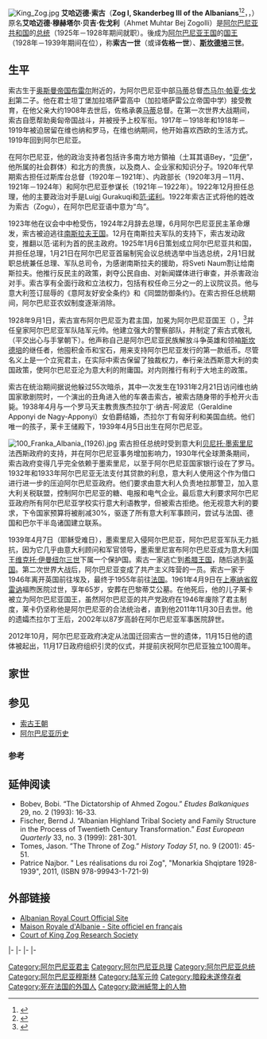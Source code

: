 {{Infobox royalty
| name = 索古一世
| title = 阿尔巴尼亚国王
| image = Ahmet-Zogu-1895---1961.jpg
| image_size = 250px
| succession = 第11任[[阿尔巴尼亚总理|阿尔巴尼亚总理]]
| reign = 1922年12月26日－1924年2月25日
| reign-type = 任期
| predecessor =[[查菲尔·伊皮|查菲尔·伊皮]]
| successor = [[舍费奎特·维拉茨|舍费奎特·维拉茨]]
| succession1 = [[阿尔巴尼亚共和国_(1925－1928)|阿尔巴尼亚共和国 (1925－1928)]][[阿尔巴尼亚总统|总统]]和[[阿尔巴尼亚总理|阿尔巴尼亚总理]]
| reign1 = 1925年2月1日（总统）－<br/>1925年1月6日（总理）－<br/>1928年9月1日
| reign-type1 = 任期
| predecessor1 = 新职位<br/>[[伊利亚斯·贝吉·弗里奥尼|伊利亚斯·贝吉·弗里奥尼]]
| successor1 = 君主制建立<br/>[[科乔·科塔|科乔·科塔]]
| succession2 = [[阿尔巴尼亚共和国|阿尔巴尼亚共和国]][[阿尔巴尼亚总统|总统]]
| reign2 = 1925年2月1日－1928年9月1日
| reign-type2 = 任期
| predecessor2 = 新职位
| successor2 = 君主制建立
| succession3 = [[阿尔巴尼亚国王|阿尔巴尼亚国王]]
| reign3 = 1928年9月1日－1939年4月7日
| predecessor3 = 君主制建立
| successor3 = [[维托里奥·埃马努埃莱三世|维克托·伊曼纽尔三世]]
| succession2 = 皇家阿尔巴尼亚[[陆军元帅|陆军元帅]]
| reign2 = 1925年2月1日－1939年9月1日
| spouse = [[潔拉爾蒂_(阿爾巴尼亞王后)|潔拉爾蒂·阿波尼·德·納加-波尼]]
| issue = [[莱卡_(1939年)|莱卡王储]]
| full name = 艾哈迈德·穆赫塔尔·佐戈利<br/>（Ahmet Muhtar Zogolli）
| house = [[索古王朝|索古王朝]]
| father = [[杰马尔·帕夏·佐戈利|杰马尔·帕夏·佐戈利]]
| mother = [[莎迪耶·托普坦尼|莎迪耶·托普坦尼]]
| birth_date  ={{Birth date|1895|10|8}}
| birth_place = {{flag|Ottoman Empire}}[[布雷利|布雷利]]{{le|布尔加耶特城堡|Burgajet Castle}}
| death_date  ={{Death date and age|1961|4|9|1895|10|8}}
| death_place = {{FRA}}[[巴黎|巴黎]][[叙雷讷|叙雷讷]]
| place of burial = {{ALB}}[[地拉那|地拉那]]皇家陵墓
| religion = [[伊斯兰教|伊斯兰教]]
| signature = Zogu (nënshkrim).svg
|}}
[[File:King_Zog.jpg|thumb]]
{{double image|right|Zog frang ar coin back.jpg|100|Zog frang ar coin front.jpg|100|索古1元硬币反面和正面}}
'''艾哈迈德·索古'''（'''Zog I, Skanderbeg III of the Albanians'''<ref>{{cite book|title=Albania in the Twentieth Century: a history|first=Owen|last=Pearson|page=568|year=2006|isbn=1-84511-013-7|publisher=[[I.B._Tauris|I.B. Tauris]]}}</ref><ref name="4dw.net">{{Cite web |url=http://www.4dw.net/royalark/Albania/zogu2.htm |title=Royal Ark |accessdate=2012-12-21 |archive-date=2008-06-24 |archive-url=https://web.archive.org/web/20080624053212/http://www.4dw.net/royalark/Albania/zogu2.htm |dead-url=yes }}</ref>，{{lang-sq|Nalt Madhnija e Tij Zogu I, Mbreti i Shqiptarëvet}}，{{bd|1895年|10月8日|1961年|4月9日|catIdx=}}）原名'''艾哈迈德·穆赫塔尔·贝吉·佐戈利'''（Ahmet Muhtar Bej Zogolli）是[[阿尔巴尼亚共和国_(1925－1928)|阿尔巴尼亚共和国]]的[[阿尔巴尼亚总统|总统]]（1925年－1928年期间就职）。後成为[[阿尔巴尼亚王国|阿尔巴尼亚王国]]的[[国王|国王]]（1928年－1939年期间在位），称'''索古一世'''（或译'''佐格一世'''）、'''[[斯坎德培|斯坎德培]]三世'''。

== 生平 ==
索古生于[[奥斯曼帝国|奥斯曼帝国]][[布雷尔|布雷尔]]附近的{{le|布尔加耶特城堡|Burgajet Castle}}，为阿尔巴尼亚中部[[馬蒂區|马蒂]]总督[[杰马尔·帕夏·佐戈利|杰马尔·帕夏·佐戈利]]第二子。他在君士坦丁堡加拉塔萨雷高中（加拉塔萨雷公立帝国中学）接受教育，在他父亲大约1908年去世后，佐格承袭[[馬蒂區|马蒂]]总督。在第一次世界大战期间，索古自愿帮助奥匈帝国战斗，并被授予上校军衔。1917年－1918年和1918年－1919年被迫居留在维也纳和罗马，在维也纳期间，他开始喜欢西欧的生活方式。1919年回到阿尔巴尼亚。

在阿尔巴尼亚，他的政治支持者包括许多南方地方領袖（土耳其语Bey，“[[贝伊|贝伊]]”，他所属的社会群体）和北方的贵族，以及商人、企业家和知识分子。1920年代早期索古担任过斯库台总督（1920年－1921年）、内政部长（1920年3月－11月、1921年－1924年）和阿尔巴尼亚参谋长（1921年－1922年）。1922年12月担任总理，他的主要政治对手是Luigj Gurakuqi和[[范·诺利|范·诺利]]。1922年索古正式将他的姓改为索古（Zogu），在阿尔巴尼亚语中意为“鸟”。

1923年他在议会中中枪受伤，1924年2月辞去总理，6月阿尔巴尼亚民主革命爆发，索古被迫逃往[[南斯拉夫王国|南斯拉夫王国]]。12月在南斯拉夫军队的支持下，索古发动政变，推翻以范·诺利为首的民主政府。1925年1月6日策划成立阿尔巴尼亚共和国，并担任总理，1月21日在阿尔巴尼亚首届制宪会议总统选举中当选总统，2月1日就职总统兼任总理、军队总司令，为感谢南斯拉夫的援助，将Sveti Naum割让给南斯拉夫。他推行反民主的政策，剥夺公民自由、对新闻媒体进行审查，并杀害政治对手。索古享有全面行政和立法权力，包括有权任命三分之一的上议院议员。他与意大利签订屈辱的《意阿友好安全条约》和《同盟防御条约》。在索古担任总统期间，阿尔巴尼亚农奴制度逐渐消除。

1928年9月1日，索古宣布阿尔巴尼亚为君主国，加冕为阿尔巴尼亚国王（{{lang-sq|Mbret i Shqiptarëve}}），<ref>{{cite book|author=Ian Kershew著、林華譯 |title=地獄之行:1914-1949|publisher=中信出版集團 |isbn=978-7-5086-8300-3 |pages=202 |date=2018年12月}}</ref>并任皇家阿尔巴尼亚军队陆军元帅。他建立强大的警察部队，并制定了索古式敬礼（平交出心与手掌朝下）。他声称自己是阿尔巴尼亚民族解放斗争英雄和领袖[[斯坎德培|斯坎德培]]的继任者，他囤积金币和宝石，用来支持阿尔巴尼亚发行的第一款纸币。尽管名义上是一个立宪君主，在实际中索古保留了独裁权力，奉行亲法西斯意大利的卖国政策，使阿尔巴尼亚沦为意大利的附庸国。对内则推行有利于大地主的政策。

索古在统治期间据说他躲过55次暗杀，其中一次发生在1931年2月21日访问维也纳国家歌剧院时，一个演出的丑角进入他的车袭击索古，被索古随身带的手枪开火击毙。1938年4月与一个罗马天主教贵族杰拉尔丁·纳吉-阿波尼（Geraldine Apponyi de Nagy-Apponyi）女伯爵结婚，杰拉尔丁有匈牙利和美国血统。他们唯一的孩子，莱卡王储殿下，1939年4月5日出生在阿尔巴尼亚。

[[File:100_Franka_Albania_(1926).jpg|thumb]]
索古担任总统时受到意大利[[贝尼托·墨索里尼|贝尼托·墨索里尼]]法西斯政府的支持，并在阿尔巴尼亚事务增加影响力，1930年代全球萧条期间，索古政府变得几乎完全依赖于墨索里尼，以至于阿尔巴尼亚国家银行设在了罗马。1932年和1933年阿尔巴尼亚无法支付其贷款的利息，意大利人使用这个作为借口进行进一步的压迫阿尔巴尼亚政府。他们要求由意大利人负责地拉那警卫，加入意大利关税联盟，控制阿尔巴尼亚的糖、电报和电气企业。最后意大利要求阿尔巴尼亚政府所有阿尔巴尼亚学校实行意大利语教学，但被索古拒绝。他无视意大利的要求，下令国家预算将被削减30%，驱逐了所有意大利军事顾问，尝试与法国、德国和巴尔干半岛诸国建立联系。

1939年4月7日（耶稣受难日），墨索里尼入侵阿尔巴尼亚，阿尔巴尼亚军队无力抵抗，因为它几乎由意大利顾问和军官领导，墨索里尼宣布阿尔巴尼亚成为意大利国王[[维托里奥·埃马努埃莱三世|维克托·伊曼纽尔三世]]下属一个保护国。索古一家逃亡到[[希腊王国|希腊王国]]，随后逃到[[英国|英国]]。第二次世界大战后，阿尔巴尼亚变成了共产主义阵营的一员。索古一家于1946年离开英国前往埃及，最终于1955年前往[[法国|法国]]。1961年4月9日在[[上塞纳省|上塞纳省]][[叙雷讷|叙雷讷]]福煦医院过世，享年65岁，安葬在巴黎蒂艾公墓。在他死后，他的儿子莱卡被立为阿尔巴尼亚国王，虽然阿尔巴尼亚的共产党政府在1946年废除了君主制度，莱卡仍坚称他是阿尔巴尼亚的合法统治者，直到他2011年11月30日去世。他的遗孀杰拉尔丁王后，2002年以87岁高龄在阿尔巴尼亚军事医院辞世。

2012年10月，阿尔巴尼亚政府决定从法国迁回索古一世的遗体，11月15日他的遗体被起出，11月17日政府组织引灵的仪式，并提前庆祝阿尔巴尼亚独立100周年。

== 家世 ==
{{ahnentafel-compact5|align=center
|style=font-size: 90%; line-height: 110%;
<div style="clear: both; width: 100%; padding: 0; text-align: left; border: none;" class="NavFrame">
|style=font-size: 90%; line-height: 110%;
|border=1
|boxstyle=padding-top: 0; padding-bottom: 0;
|boxstyle_1=background-color: #fcc;
|boxstyle_2=background-color: #fb9;
|boxstyle_3=background-color: #ffc;
|boxstyle_4=background-color: #bfc;
|boxstyle_5=background-color: #9fe;
|1= 1. '''索古一世'''
|2= 2. [[杰马尔·帕夏·索古|杰马尔·帕夏·索古]], [[馬蒂區|马蒂]]总督
|3= 3. [[莎迪耶·托普塔尼|莎迪耶·托普塔尼]]
|4= 4. [[杰拉尔·帕夏·佐格利|杰拉尔·帕夏·佐格利]]
|5= 5. [[鲁希杰·哈尔图尼|鲁希杰·哈尔图尼]]
|6= 6. [[萨拉赫·贝吉·托普塔尼|萨拉赫·贝吉·托普塔尼]]
|8= 8. [[马哈茂德·帕夏·佐格利|马哈茂德·帕夏·佐格利]]

}}

==参见==
*[[索古王朝|索古王朝]]
*[[阿尔巴尼亚历史|阿尔巴尼亚历史]]
===参考===
{{Reflist}}
==延伸阅读==
*Bobev, Bobi. “The Dictatorship of Ahmed Zogou.” ''Etudes Balkaniques'' 29, no. 2 (1993): 16-33.
*Fischer, Bernd J. “Albanian Highland Tribal Society and Family Structure in the Process of Twentieth Century Transformation.” ''East European Quarterly'' 33, no. 3 (1999): 281-301.
*Tomes, Jason. ”The Throne of Zog.” ''History Today 51'', no. 9 (2001): 45-51.
*Patrice Najbor. " Les réalisations du roi Zog", "Monarkia Shqiptare 1928-1939", 2011, (ISBN 978-99943-1-721-9)

==外部链接==
{{commons|Category:Ahmet_Zogu}}
*[http://www.albanianroyalcourt.al Albanian Royal Court Official Site] {{Wayback|url=http://www.albanianroyalcourt.al/ |date=20200627115802 }}
*[http://albania.dyndns.org/ Maison Royale d'Albanie - Site officiel en français] {{Wayback|url=http://albania.dyndns.org/ |date=20110101115809 }}
*[https://web.archive.org/web/20110514204047/http://www.albanians-in-exile.org/ Court of King Zog Research Society]


{{S-start}}
{{S-hou|[[索古王朝|索古王朝]]|1895年|10月8日|1961年|4月9日}}
{{S-off}}
{{S-bef|before=[[查菲尔·伊皮|查菲尔·伊皮]]}}
{{S-ttl|title=[[阿尔巴尼亚总理|阿尔巴尼亚总理]]
|years=1922–1924}}
{{S-aft|after=[[舍费奎特·维拉茨|舍费奎特·维拉茨]]}}
{{S-bef|before=[[伊利亚斯·贝吉·弗里奥尼|伊利亚斯·贝吉·弗里奥尼]]}}
{{S-ttl|title=[[阿尔巴尼亚总理|阿尔巴尼亚总理]]|years=1925}}
{{S-vac|next=[[科乔·科塔|科乔·科塔]]}}
{{S-new|reason=}}
{{S-ttl|title=[[阿尔巴尼亚总统|阿尔巴尼亚总统]]|years=1925–1928}}
{{S-vac|next=[[奥默尔·尼沙尼|奥默尔·尼沙尼]]}}
|-
{{S-reg|}}
|-
{{S-vac|last=[[威廉_(阿尔巴尼亚亲王)|威廉亲王]]|as=阿尔巴尼亚亲王}}
{{S-ttl|title=[[阿尔巴尼亚国王|阿尔巴尼亚国王]]|years=1928–1939}}
{{S-aft|after=[[维托里奥·埃马努埃莱三世|维克托·伊曼纽尔三世]]<br>（意大利占领）}}
{{S-bef|before=[[杰马尔·帕夏·索古|杰马尔·帕夏·索古]]}}
{{S-ttl|title=[[馬蒂區|马蒂]]世袭总督
|years=1911–1939}}
{{S-aft|after=[[莱卡_(阿尔巴尼亚王储)|莱卡·索古]]}}
|-
{{S-pre}}
|-
{{S-new|loss|reason=意大利入侵、共产主义政权}}
{{S-tul|title=[[阿尔巴尼亚国王|阿尔巴尼亚国王]]|years=1939–1961|reason=}}
{{S-aft|after=[[莱卡_(阿尔巴尼亚王储)|莱卡·索古]]}}
{{End}}

{{Authority control}}
{{DEFAULTSORT: Zog I}}
[[Category:阿尔巴尼亚君主|Category:阿尔巴尼亚君主]]
[[Category:阿尔巴尼亚总理|Category:阿尔巴尼亚总理]]
[[Category:阿尔巴尼亚总统|Category:阿尔巴尼亚总统]]
[[Category:阿尔巴尼亚穆斯林|Category:阿尔巴尼亚穆斯林]]
[[Category:陆军元帅|Category:陆军元帅]]
[[Category:暗殺未遂倖存者|Category:暗殺未遂倖存者]]
[[Category:死在法国的外国人|Category:死在法国的外国人]]
[[Category:歐洲紙幣上的人物|Category:歐洲紙幣上的人物]]